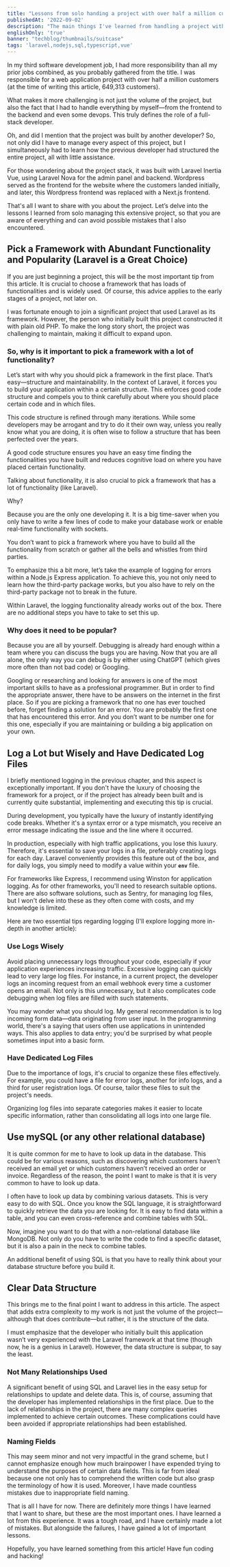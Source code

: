 ```yaml
---
title: "Lessons from solo handing a project with over half a million customers"
publishedAt: '2022-09-02'
description: "The main things I've learned from handling a project with over half a million customers on my own."
englishOnly: 'true'
banner: "techblog/thumbnails/suitcase"
tags: 'laravel,nodejs,sql,typescript,vue'
---
```


In my third software development job, I had more responsibility than all my prior jobs combined, as you probably gathered from the title. I was responsible for a web application project with over half a million customers (at the time of writing this article, 649,313 customers).

What makes it more challenging is not just the volume of the project, but also the fact that I had to handle everything by myself—from the frontend to the backend and even some devops. This truly defines the role of a full-stack developer.

Oh, and did I mention that the project was built by another developer? So, not only did I have to manage every aspect of this project, but I simultaneously had to learn how the previous developer had structured the entire project, all with little assistance.

For those wondering about the project stack, it was built with Laravel Inertia Vue, using Laravel Nova for the admin panel and backend. Wordpress served as the frontend for the website where the customers landed initially, and later, this Wordpress frontend was replaced with a Next.js frontend.

That's all I want to share with you about the project. Let’s delve into the lessons I learned from solo managing this extensive project, so that you are aware of everything and can avoid possible mistakes that I also encountered.

## **Pick a Framework with Abundant Functionality and Popularity (Laravel is a Great Choice)**

If you are just beginning a project, this will be the most important tip from this article. It is crucial to choose a framework that has loads of functionalities and is widely used. Of course, this advice applies to the early stages of a project, not later on.

I was fortunate enough to join a significant project that used Laravel as its framework. However, the person who initially built this project constructed it with plain old PHP. To make the long story short, the project was challenging to maintain, making it difficult to expand upon.

### **So, why is it important to pick a framework with a lot of functionality?**

Let’s start with why you should pick a framework in the first place. That’s easy—structure and maintainability. In the context of Laravel, it forces you to build your application within a certain structure. This enforces good code structure and compels you to think carefully about where you should place certain code and in which files.

This code structure is refined through many iterations. While some developers may be arrogant and try to do it their own way, unless you really know what you are doing, it is often wise to follow a structure that has been perfected over the years.

A good code structure ensures you have an easy time finding the functionalities you have built and reduces cognitive load on where you have placed certain functionality.

Talking about functionality, it is also crucial to pick a framework that has a lot of functionality (like Laravel).

Why?

Because you are the only one developing it. It is a big time-saver when you only have to write a few lines of code to make your database work or enable real-time functionality with sockets.

You don’t want to pick a framework where you have to build all the functionality from scratch or gather all the bells and whistles from third parties.

To emphasize this a bit more, let’s take the example of logging for errors within a Node.js Express application. To achieve this, you not only need to learn how the third-party package works, but you also have to rely on the third-party package not to break in the future.

Within Laravel, the logging functionality already works out of the box. There are no additional steps you have to take to set this up.

### **Why does it need to be popular?**

Because you are all by yourself. Debugging is already hard enough within a team where you can discuss the bugs you are having. Now that you are all alone, the only way you can debug is by either using ChatGPT (which gives more often than not bad code) or Googling.

Googling or researching and looking for answers is one of the most important skills to have as a professional programmer. But in order to find the appropriate answer, there have to be answers on the internet in the first place. So if you are picking a framework that no one has ever touched before, forget finding a solution for an error. You are probably the first one that has encountered this error. And you don’t want to be number one for this one, especially if you are maintaining or building a big application on your own.

## **Log a Lot but Wisely and Have Dedicated Log Files**

I briefly mentioned logging in the previous chapter, and this aspect is exceptionally important. If you don't have the luxury of choosing the framework for a project, or if the project has already been built and is currently quite substantial, implementing and executing this tip is crucial.

During development, you typically have the luxury of instantly identifying code breaks. Whether it's a syntax error or a type mismatch, you receive an error message indicating the issue and the line where it occurred.

In production, especially with high traffic applications, you lose this luxury. Therefore, it's essential to save your logs in a file, preferably creating logs for each day. Laravel conveniently provides this feature out of the box, and for daily logs, you simply need to modify a value within your **`env`** file.

For frameworks like Express, I recommend using Winston for application logging. As for other frameworks, you'll need to research suitable options. There are also software solutions, such as Sentry, for managing log files, but I won't delve into these as they often come with costs, and my knowledge is limited.

Here are two essential tips regarding logging (I'll explore logging more in-depth in another article):

### **Use Logs Wisely**

Avoid placing unnecessary logs throughout your code, especially if your application experiences increasing traffic. Excessive logging can quickly lead to very large log files. For instance, in a current project, the developer logs an incoming request from an email webhook every time a customer opens an email. Not only is this unnecessary, but it also complicates code debugging when log files are filled with such statements.

You may wonder what you should log. My general recommendation is to log incoming form data—data originating from user input. In the programming world, there's a saying that users often use applications in unintended ways. This also applies to data entry; you'd be surprised by what people sometimes input into a basic form.

### **Have Dedicated Log Files**

Due to the importance of logs, it's crucial to organize these files effectively. For example, you could have a file for error logs, another for info logs, and a third for user registration logs. Of course, tailor these files to suit the project's needs.

Organizing log files into separate categories makes it easier to locate specific information, rather than consolidating all logs into one large file.

## Use mySQL (or any other relational database)

It is quite common for me to have to look up data in the database. This could be for various reasons, such as discovering which customers haven’t received an email yet or which customers haven’t received an order or invoice. Regardless of the reason, the point I want to make is that it is very common to have to look up data.

I often have to look up data by combining various datasets. This is very easy to do with SQL. Once you know the SQL language, it is straightforward to quickly retrieve the data you are looking for. It is easy to find data within a table, and you can even cross-reference and combine tables with SQL.

Now, imagine you want to do that with a non-relational database like MongoDB. Not only do you have to write the code to find a specific dataset, but it is also a pain in the neck to combine tables.

An additional benefit of using SQL is that you have to really think about your database structure before you build it.

## **Clear Data Structure**

This brings me to the final point I want to address in this article. The aspect that adds extra complexity to my work is not just the volume of the project—although that does contribute—but rather, it is the structure of the data.

I must emphasize that the developer who initially built this application wasn’t very experienced with the Laravel framework at that time (though now, he is a genius in Laravel). However, the data structure is subpar, to say the least.

### **Not Many Relationships Used**

A significant benefit of using SQL and Laravel lies in the easy setup for relationships to update and delete data. This is, of course, assuming that the developer has implemented relationships in the first place. Due to the lack of relationships in the project, there are many complex queries implemented to achieve certain outcomes. These complications could have been avoided if appropriate relationships had been established.

### **Naming Fields**

This may seem minor and not very impactful in the grand scheme, but I cannot emphasize enough how much brainpower I have expended trying to understand the purposes of certain data fields. This is far from ideal because one not only has to comprehend the written code but also grasp the terminology of how it is used. Moreover, I have made countless mistakes due to inappropriate field naming.

That is all I have for now. There are definitely more things I have learned that I want to share, but these are the most important ones. I have learned a lot from this experience. It was a tough road, and I have certainly made a lot of mistakes. But alongside the failures, I have gained a lot of important lessons.

Hopefully, you have learned something from this article! Have fun coding and hacking!